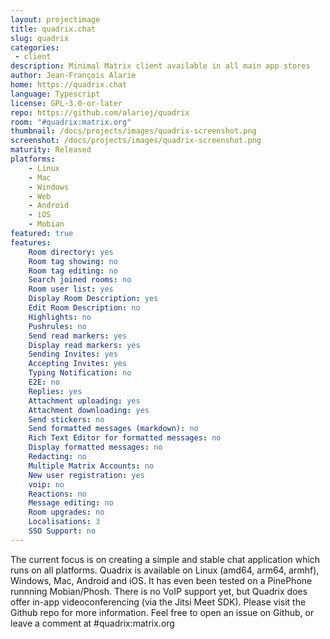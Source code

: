 ```yaml
---
layout: projectimage
title: quadrix.chat
slug: quadrix
categories:
 - client
description: Minimal Matrix client available in all main app stores
author: Jean-François Alarie
home: https://quadrix.chat
language: Typescript
license: GPL-3.0-or-later
repo: https://github.com/alariej/quadrix
room: "#quadrix:matrix.org"
thumbnail: /docs/projects/images/quadrix-screenshot.png
screenshot: /docs/projects/images/quadrix-screenshot.png
maturity: Released
platforms:
    - Linux
    - Mac
    - Windows
    - Web
    - Android
    - iOS
    - Mobian
featured: true
features:
    Room directory: yes
    Room tag showing: no
    Room tag editing: no
    Search joined rooms: no
    Room user list: yes
    Display Room Description: yes
    Edit Room Description: no
    Highlights: no
    Pushrules: no
    Send read markers: yes
    Display read markers: yes
    Sending Invites: yes
    Accepting Invites: yes
    Typing Notification: no
    E2E: no
    Replies: yes
    Attachment uploading: yes
    Attachment downloading: yes
    Send stickers: no
    Send formatted messages (markdown): no
    Rich Text Editor for formatted messages: no
    Display formatted messages: no
    Redacting: no
    Multiple Matrix Accounts: no
    New user registration: yes
    voip: no
    Reactions: no
    Message editing: no
    Room upgrades: no
    Localisations: 3
    SSO Support: no
---  
```

The current focus is on creating a simple and stable chat application
which runs on all platforms. Quadrix is available on Linux
(amd64, arm64, armhf), Windows, Mac, Android and iOS.
It has even been tested on a PinePhone runnning Mobian/Phosh.
There is no VoIP support yet, but Quadrix does offer in-app
videoconferencing (via the Jitsi Meet SDK). Please visit the
Github repo for more information. Feel free to open an issue on Github,
or leave a comment at #quadrix:matrix.org